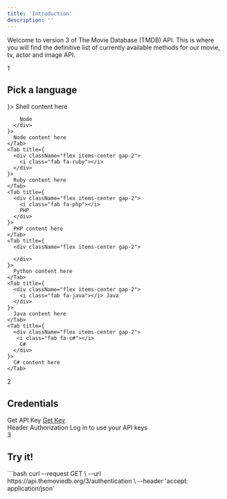 ```yaml
---
title: 'Introduction'
description: ''
---
```


Welcome to version 3 of The Movie Database (TMDB) API. This is where you will find the definitive list of currently available methods for our movie, tv, actor and image API.

<Card>
  <div className="flex items-center gap-4 mb-4">
    <div className="bg-blue-500 p-2 rounded-full text-white">1</div>
    <h2 className="text-xl font-semibold">Pick a language</h2>
  </div>

  <Tabs>
    <Tab title={
      <div className="flex items-center gap-2">
        <i class="fab fa-shell"></i>
      </div>
    }>
      Shell content here
    </Tab>
    <Tab title={
      <div className="flex items-center gap-2">
       
        Node
      </div>
    }>
      Node content here
    </Tab>
    <Tab title={
      <div className="flex items-center gap-2">
        <i class="fab fa-ruby"></i>
      </div>
    }>
      Ruby content here
    </Tab>
    <Tab title={
      <div className="flex items-center gap-2">
        <i class="fab fa-php"></i>
        PHP
      </div>
    }>
      PHP content here
    </Tab>
    <Tab title={
      <div className="flex items-center gap-2">
    
      </div>
    }>
      Python content here
    </Tab>
    <Tab title={
      <div className="flex items-center gap-2">
        <i class="fab fa-java"></i> Java
      </div>
    }>
      Java content here
    </Tab>
    <Tab title={
      <div className="flex items-center gap-2">
       <i class="fab fa-c#"></i>
        C#
      </div>
    }>
      C# content here
    </Tab>
  </Tabs>
</Card>

<Card>
  <div className="flex items-center gap-4 mb-4">
    <div className="bg-green-500 p-2 rounded-full text-white">2</div>
    <h2 className="text-xl font-semibold">Credentials</h2>
  </div>

  <div className="space-y-2">
    <div className="flex justify-between items-center p-3 bg-gray-100 dark:bg-gray-800 rounded">
      <span>Get API Key</span>
      <a 
        href="https://www.themoviedb.org/settings/api" 
        target="_blank" 
        rel="noopener noreferrer"
        className="px-4 py-2 bg-green-500 text-white rounded hover:bg-green-600 transition-colors"
      >
        Get Key
      </a>
    </div>
    <div className="flex justify-between items-center p-3 bg-gray-100 dark:bg-gray-800 rounded">
      <span>Header Authorization</span>
      <span className="text-gray-500">Log in to use your API keys</span>
    </div>
  </div>
</Card>

<Card>
  <div className="flex items-center gap-4 mb-4">
    <div className="bg-purple-500 p-2 rounded-full text-white">3</div>
    <h2 className="text-xl font-semibold">Try it!</h2>
  </div>
</Card>
  ```bash
  curl --request GET \
  --url https://api.themoviedb.org/3/authentication \
  --header 'accept: application/json'